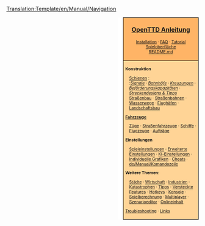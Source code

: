 <noinclude>[[Translation:Template/en/Manual/Navigation]]</noinclude>
<div style="float:right; padding-left:12px; background:#ffffff;">
<div style="border:1px solid #000000; background:#ffb466; padding:5px; -moz-border-radius-topleft:5px; -moz-border-radius-topright:5px; font-size: 12pt;">
<center><strong><font size="3">[[de/Manual/Main Page|OpenTTD Anleitung]]</font></strong></center>
<div style="font-size: 8pt; text-align: center;">
[[de/Manual/Installation|Installation]] &middot; 
[[de/Archive/Community/FAQ|FAQ]] &middot; 
[[de/Manual/Tutorial/Tutorial|Tutorial]]<br />
[[de/Manual/Spieloberfläche|Spieloberfläche]]<br />
[https://github.com/OpenTTD/OpenTTD/blob/master/README.md README.md]
</div>
</div>
<div style="border:1px solid black; border-top-width: 0px; background:#ffd496; padding:5px; -moz-border-radius-bottomleft:5px; -moz-border-radius-bottomright:8px; font-size: 8pt;">

<div style="width: 186px">
'''Konstruktion'''
<div style="margin-left:10px;">
[[de/Manual/Schienenkonstruktion|Schienen]] : <br />
:''[[de/Manual/Signale|Signale]]'' &middot; ''[[de/Manual/Bahnhof|Bahnhöfe]]'' &middot; ''[[de/Community/Junctionary/Main Page|Kreuzungen]]'' &middot; ''[[de/Schienenlayouts|Beförderungskapazitäten]]'' &middot; ''[[de/Community/Streckendesigns|Streckendesigns & Tipps]]''
[[de/Manual/Straßenbau|Straßenbau]] &middot; [[de/Manual/Straßenbahn|Straßenbahnen]] &middot; [[de/Manual/Wasserwegebau|Wasserwege]] &middot; [[de/Manual/Flughafenbau|Flughäfen]] &middot; [[de/Manual/Landschaftsbau|Landschaftsbau]]
</div>
</div>

<div style="width: 186px">
'''[[de/Manual/Fahrzeuge|Fahrzeuge]]'''
<div style="margin-left:10px;">
[[de/Manual/Züge|Züge]] &middot; [[de/Manual/Straßenfahrzeuge|Straßenfahrzeuge]] &middot; [[de/Manual/Schiffe|Schiffe]] &middot;
[[de/Manual/Flugzeuge|Flugzeuge]] &middot; [[de/Manual/Aufträge|Aufträge]]
</div>
</div>

<div style="width: 186px">
'''Einstellungen'''
<div style="margin-left:10px;">
[[de/Manual/Spieleinstellungen|Spieleinstellungen]]<!-- &middot; [[de/Schwierigkeit|Schwierigkeit]] --> &middot; [[de/Archive/Manual/Settings/Erweiterte Einstellungen|Erweiterte Einstellungen]] &middot; [[de/Manual/KI-Einstellungen|KI-Einstellungen]] &middot; [[de/Manual/NewGRF|Individuelle Grafiken]] &middot; [[de/Manual/Cheats|Cheats]] &middot; [[de/Manual/Komandozeile]]
</div>
</div>

<div style="width: 186px">
'''Weitere Themen:'''<br />
<div style="margin-left:10px;">
[[de/Manual/Stadt|Städte]] &middot; [[de/Manual/Wirtschaft|Wirtschaft]] &middot; [[de/Manual/Industrie|Industrien]] &middot;
[[de/Manual/Katastrophen|Katastrophen]] &middot; [[de/Manual/Tipps|Tipps]] &middot;
[[de/Manual/Versteckte Features|Versteckte Features]] &middot; [[de/Manual/Hotkeys|Hotkeys]] &middot;
[[de/Manual/Konsole|Konsole]] &middot; [[de/Manual/Game Mechanics/Main Page|Spielberechnung]] &middot;
[[de/Manual/Multiplayer|Multiplayer]] &middot; [[de/Manual/Szenarioeditor|Szenarioeditor]] &middot;
[[de/Manual/Onlineinhalt|Onlineinhalt]]
</div>
</div>

[[de/Manual/Troubleshooting|Troubleshooting]] &middot; [[de/Archive/Lists/Links|Links]]
</div>
</div>
<includeonly>[[Category:de/Manual/Handbuch|{{PAGENAME}}]]</includeonly>

